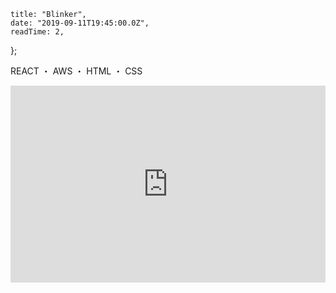 
    title: "Blinker",
    date: "2019-09-11T19:45:00.0Z",
    readTime: 2,
};


<p style={{ textAlign: "center", fontFamily: "Rajdhani" }}>
    REACT ・ AWS ・ HTML ・ CSS
</p>

<div
    style={{
        marginTop: "2.625rem",
        textAlign: "center",
    }}
></div>

<div style={{ paddingTop: "2rem" }}>
    <iframe
        width="100%"
        height="315"
        src="https://www.youtube.com/embed/dZItllhooso"
        title="YouTube video player"
        frameBorder="0"
        allow="accelerometer; autoplay; clipboard-write; encrypted-media; gyroscope; picture-in-picture"
        allowFullScreen
    ></iframe>
</div>
